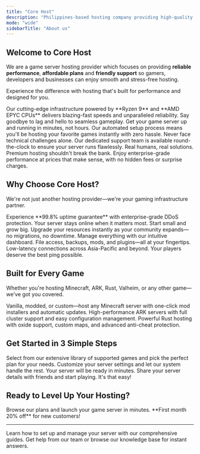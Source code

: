 ```yaml
---
title: "Core Host"
description: "Philippines-based hosting company providing high-quality game server hosting."
mode: "wide"
sidebarTitle: "About us"
---
```


## Welcome to **Core Host**

We are a game server hosting provider which focuses on providing **reliable performance**, **affordable plans** and **friendly support** so gamers, developers and businesses can enjoy smooth and stress-free hosting.

Experience the difference with hosting that's built for performance and designed for you.

<AccordionGroup>
  <Accordion title="Lightning-Fast Performance" icon="rocket" iconType="solid">
    Our cutting-edge infrastructure powered by **Ryzen 9** and **AMD EPYC CPUs** delivers blazing-fast speeds and unparalleled reliability. Say goodbye to lag and hello to seamless gameplay.
  </Accordion>
  <Accordion title="Instant Setup & Deploy" icon="bolt" iconType="solid">
    Get your game server up and running in minutes, not hours. Our automated setup process means you'll be hosting your favorite games instantly with zero hassle.
  </Accordion>
  <Accordion title="24/7 Expert Support" icon="headset" iconType="solid">
    Never face technical challenges alone. Our dedicated support team is available round-the-clock to ensure your server runs flawlessly. Real humans, real solutions.
  </Accordion>
  <Accordion title="Affordable & Transparent Pricing" icon="dollar-sign" iconType="solid">
    Premium hosting shouldn't break the bank. Enjoy enterprise-grade performance at prices that make sense, with no hidden fees or surprise charges.
  </Accordion>
</AccordionGroup>

## Why Choose Core Host?

We're not just another hosting provider—we're your gaming infrastructure partner.

<CardGroup cols={2}>
  <Card title="Unbeatable Uptime" icon="shield-check" iconType="solid">
    Experience **99.8% uptime guarantee** with enterprise-grade DDoS protection. Your server stays online when it matters most.
  </Card>
  <Card title="Scale Effortlessly" icon="chart-line" iconType="solid">
    Start small and grow big. Upgrade your resources instantly as your community expands—no migrations, no downtime.
  </Card>
  <Card title="Full Control Panel" icon="sliders" iconType="solid">
    Manage everything with our intuitive dashboard. File access, backups, mods, and plugins—all at your fingertips.
  </Card>
  <Card title="Global Network" icon="globe" iconType="solid">
    Low-latency connections across Asia-Pacific and beyond. Your players deserve the best ping possible.
  </Card>
</CardGroup>

## Built for Every Game

Whether you're hosting Minecraft, ARK, Rust, Valheim, or any other game—we've got you covered.

<CardGroup cols={3}>
  <Card title="Minecraft" icon="cube">
    Vanilla, modded, or custom—host any Minecraft server with one-click mod installers and automatic updates.
  </Card>
  <Card title="ARK: Survival" icon="dragon">
    High-performance ARK servers with full cluster support and easy configuration management.
  </Card>
  <Card title="Rust" icon="shield">
    Powerful Rust hosting with oxide support, custom maps, and advanced anti-cheat protection.
  </Card>
</CardGroup>

## Get Started in 3 Simple Steps

<Steps>
  <Step title="Choose Your Game">
    Select from our extensive library of supported games and pick the perfect plan for your needs.
  </Step>
  <Step title="Configure & Deploy">
    Customize your server settings and let our system handle the rest. Your server will be ready in minutes.
  </Step>
  <Step title="Invite & Play">
    Share your server details with friends and start playing. It's that easy!
  </Step>
</Steps>

## Ready to Level Up Your Hosting?

<Card title="Start Your Server Today" icon="gamepad" iconType="solid" href="https://corehost.com/plans">
  Browse our plans and launch your game server in minutes. **First month 20% off** for new customers!
</Card>

---

<CardGroup cols={2}>
  <Card title="Documentation" icon="book" href="/docs">
    Learn how to set up and manage your server with our comprehensive guides.
  </Card>
  <Card title="Support Center" icon="life-ring" href="/support">
    Get help from our team or browse our knowledge base for instant answers.
  </Card>
</CardGroup>